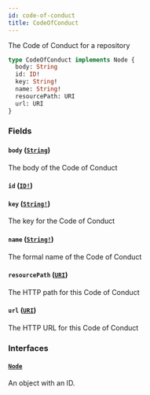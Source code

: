 ```yaml
---
id: code-of-conduct
title: CodeOfConduct
---
```


The Code of Conduct for a repository

```graphql
type CodeOfConduct implements Node {
  body: String
  id: ID!
  key: String!
  name: String!
  resourcePath: URI
  url: URI
}
```

### Fields

#### `body` ([`String`](/docs/api/scalars/string))

The body of the Code of Conduct

#### `id` ([`ID!`](/docs/api/scalars/id))

#### `key` ([`String!`](/docs/api/scalars/string))

The key for the Code of Conduct

#### `name` ([`String!`](/docs/api/scalars/string))

The formal name of the Code of Conduct

#### `resourcePath` ([`URI`](/docs/api/scalars/uri))

The HTTP path for this Code of Conduct

#### `url` ([`URI`](/docs/api/scalars/uri))

The HTTP URL for this Code of Conduct

### Interfaces

#### [`Node`](/docs/api/interfaces/node)

An object with an ID.
